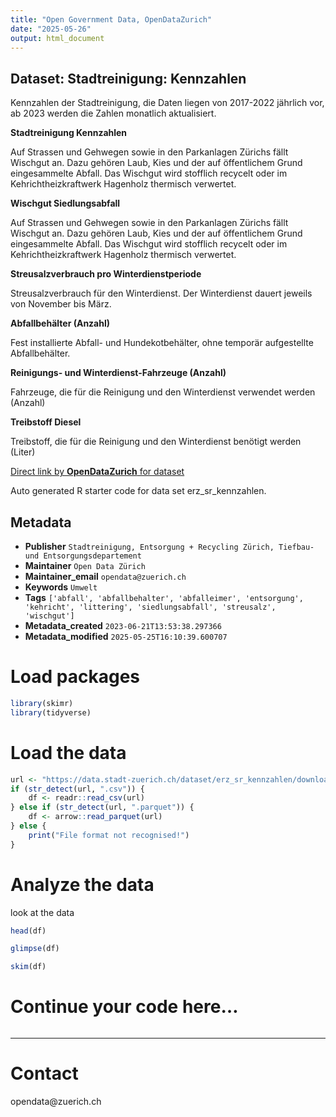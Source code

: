 ```yaml
---
title: "Open Government Data, OpenDataZurich"
date: "2025-05-26"
output: html_document
---
```


## Dataset: Stadtreinigung: Kennzahlen

Kennzahlen der Stadtreinigung, die Daten liegen von 2017-2022 jährlich vor, ab 2023 werden die Zahlen monatlich aktualisiert.

**Stadtreinigung Kennzahlen**

Auf Strassen und Gehwegen sowie in den Parkanlagen Zürichs fällt Wischgut an. Dazu gehören Laub, Kies und der auf
öffentlichem Grund eingesammelte Abfall. Das Wischgut
wird stofflich recycelt oder im Kehrichtheizkraftwerk Hagenholz thermisch verwertet.

**Wischgut 
Siedlungsabfall**

Auf Strassen und Gehwegen sowie in den Parkanlagen Zürichs fällt Wischgut an. Dazu gehören Laub, Kies und der auf
öffentlichem Grund eingesammelte Abfall. Das Wischgut
wird stofflich recycelt oder im Kehrichtheizkraftwerk Hagenholz thermisch verwertet.

**Streusalzverbrauch pro Winterdienstperiode **

Streusalzverbrauch für den Winterdienst. Der Winterdienst dauert jeweils von November bis März.

**Abfallbehälter (Anzahl)**

Fest installierte Abfall- und Hundekotbehälter, ohne temporär aufgestellte Abfallbehälter.

**Reinigungs- und Winterdienst-Fahrzeuge (Anzahl)**

Fahrzeuge, die für die Reinigung und den Winterdienst verwendet werden (Anzahl)

**Treibstoff Diesel**

Treibstoff, die für die Reinigung und den Winterdienst benötigt werden (Liter)



[Direct link by **OpenDataZurich** for dataset](https://data.stadt-zuerich.ch/dataset/erz_sr_kennzahlen)

Auto generated R starter code for data set erz_sr_kennzahlen.

## Metadata

- **Publisher** `Stadtreinigung, Entsorgung + Recycling Zürich, Tiefbau- und Entsorgungsdepartement`
- **Maintainer** `Open Data Zürich`
- **Maintainer_email** `opendata@zuerich.ch`
- **Keywords** `Umwelt`
- **Tags** `['abfall', 'abfallbehalter', 'abfalleimer', 'entsorgung', 'kehricht', 'littering', 'siedlungsabfall', 'streusalz', 'wischgut']`
- **Metadata_created** `2023-06-21T13:53:38.297366`
- **Metadata_modified** `2025-05-25T16:10:39.600707`


# Load packages

```r
library(skimr)
library(tidyverse)
```

# Load the data

```r
url <- "https://data.stadt-zuerich.ch/dataset/erz_sr_kennzahlen/download/sr_kennzahlen.csv"
if (str_detect(url, ".csv")) {
    df <- readr::read_csv(url)
} else if (str_detect(url, ".parquet")) {
    df <- arrow::read_parquet(url)
} else {
    print("File format not recognised!")
}
```

# Analyze the data

look at the data
```r
head(df)
```

```r
glimpse(df)
```

```r
skim(df)
```

# Continue your code here...

```r

```

------------------------------------------------------------------------

# Contact

opendata@zuerich.ch

